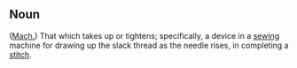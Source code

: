 == Noun ==

([[Mach.]]) That which takes up or tightens; specifically, a device in a [[sewing]] machine for drawing up the slack thread as the needle
rises, in completing a [[stitch]].